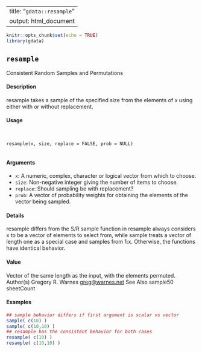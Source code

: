 
---
title: "``gdata::resample``"
output: html_document
---
  
```r
knitr::opts_chunk$set(echo = TRUE)
library(gdata)
```
## ``resample``
Consistent Random Samples and Permutations

#### Description

resample takes a sample of the specified size from the elements of x using either with or without
replacement.

#### Usage
<pre><code>

resample(x, size, replace = FALSE, prob = NULL)

</code></pre>
#### Arguments

* ``x``: A numeric, complex, character or logical vector from which to choose.
* ``size``: Non-negative integer  giving the number of items to choose.
* ``replace ``: Should sampling be with replacement?
* ``prob``: A vector of probability weights for obtaining the elements of the vector being sampled.

#### Details

resample differs from the S/R sample function in resample always considers x to be a vector of
elements to select from, while sample treats a vector of length one as a special case and samples
from 1:x. Otherwise, the functions have identical behavior.

#### Value

Vector of the same length as the input, with the elements permuted.
Author(s)
Gregory R. Warnes <greg@warnes.net>
See Also
sample50
sheetCount

#### Examples
```r

## sample behavior differs if first argument is scalar vs vector
sample( c(10) )
sample( c(10,10) )
## resample has the consistent behavior for both cases
resample( c(10) )
resample( c(10,10) )

```

   
